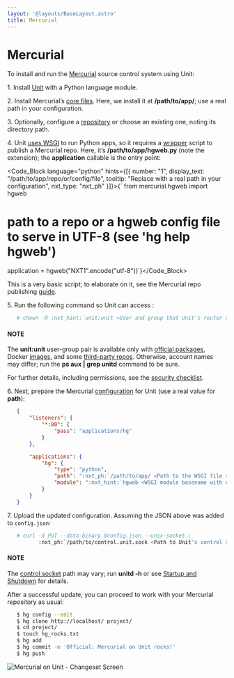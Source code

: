 ```yaml
---
layout: '@layouts/BaseLayout.astro'
title: Mercurial
---
```

# Mercurial

To install and run the [Mercurial](https://www.mercurial-scm.org) source control system using Unit:

1\. Install [Unit](../installation.md#installation-precomp-pkgs) with a Python language module.

2\. Install Mercurial’s [core files](https://www.mercurial-scm.org/wiki/UnixInstall).  Here, we install it at **/path/to/app/**; use a real path in your configuration.

3\. Optionally, configure a [repository](https://www.mercurial-scm.org/wiki/TutorialInit) or choose an existing one, noting its directory path.

4\. Unit [uses WSGI](../configuration.md#configuration-python) to run Python apps, so it requires a [wrapper](https://www.mercurial-scm.org/repo/hg/file/default/contrib/hgweb.wsgi) script to publish a Mercurial repo.  Here, it’s **/path/to/app/hgweb.py** (note the extension); the **application** callable is the entry point:

<Code_Block language="python" hints={[{ number: "1", display_text: "/path/to/app/repo/or/config/file", tooltip: "Replace with a real path in your configuration", nxt_type: "nxt_ph" }]}>{`   from mercurial.hgweb import hgweb

   # path to a repo or a hgweb config file to serve in UTF-8 (see 'hg help hgweb')
   application = hgweb("NXT1".encode("utf-8"))`}</Code_Block>

This is a very basic script; to elaborate on it, see the Mercurial repo publishing [guide](https://www.mercurial-scm.org/wiki/PublishingRepositories#hgweb).

5\. Run the following command so Unit can access :

```bash
   # chown -R :nxt_hint:`unit:unit <User and group that Unit's router runs as by default>` :nxt_ph:`/path/to/app/ <Path to the application files such as /data/www/app/; use a real path in your commands>`
```

#### NOTE

The **unit:unit** user-group pair is available only with [official packages](../installation.md#installation-precomp-pkgs), Docker [images](../installation.md#installation-docker), and some [third-party repos](../installation.md#installation-community-repos).  Otherwise, account names may differ; run the **ps aux \| grep unitd** command to be sure.

For further details, including permissions, see the [security checklist](security.md#security-apps).

6\. Next, prepare the Mercurial [configuration](../configuration.md#configuration-python) for Unit (use a real value for **path**):

```json
   {
       "listeners": {
           "*:80": {
               "pass": "applications/hg"
           }
       },

       "applications": {
           "hg": {
               "type": "python",
               "path": ":nxt_ph:`/path/to/app/ <Path to the WSGI file referenced by the module option; use a real path in your configuration>`",
               "module": ":nxt_hint:`hgweb <WSGI module basename with extension omitted>`"
           }
       }
   }
```

7\. Upload the updated configuration.  Assuming the JSON above was added to `config.json`:

```bash
   # curl -X PUT --data-binary @config.json --unix-socket \
          :nxt_ph:`/path/to/control.unit.sock <Path to Unit's control socket in your installation>` :nxt_hint:`http://localhost/config/ <Path to the config section in Unit's control API>`
```

#### NOTE

The [control socket](../controlapi.md#configuration-socket) path may vary; run **unitd -h** or see [Startup and Shutdown](source.md#source-startup) for details.

After a successful update, you can proceed to work with your Mercurial repository as usual:

```bash
   $ hg config --edit
   $ hg clone http://localhost/ project/
   $ cd project/
   $ touch hg_rocks.txt
   $ hg add
   $ hg commit -m 'Official: Mercurial on Unit rocks!'
   $ hg push
```

![Mercurial on Unit - Changeset Screen](/hg.png)